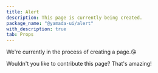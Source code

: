 ```yaml
---
title: Alert
description: This page is currently being created.
package_name: "@yamada-ui/alert"
with_description: true
tab: Props
---
```


We're currently in the process of creating a page.😘

Wouldn't you like to contribute this page? That's amazing!
